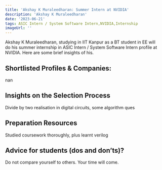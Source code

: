 ---
title: 'Akshay K Muraleedharan: Summer Intern at NVIDIA'
description: 'Akshay K Muraleedharan'
date: '2023-06-21'
tags: ASIC Intern / System Software Intern,NVIDIA,Internship
imageUrl: ''
---

Akshay K Muraleedharan, studying in IIT Kanpur as a BT student in EE will do
his summer internship in ASIC Intern / System Software Intern profile at NVIDIA. Here are some brief
insights of his.

## Shortlisted Profiles & Companies:
nan

## Insights on the Selection Process
Divide by two realisation in digital circuits, some algorithm ques

##  Preparation Resources
Studied coursework thoroughly, plus learnt verilog

## Advice for students (dos and don’ts)? 
Do not compare yourself to others. Your time will come.

